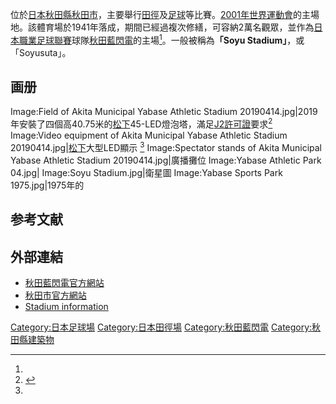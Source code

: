 {{distinguish|text=[[八橋球技場|八橋球技場]]}}
{{Infobox Stadium
| stadium_name      = 八橋田徑體育場<br />“Soyu Stadium”<ref name="auto1">{{Cite web|url=http://blaublitz.jp/stadium/yabase|title=ソユースタジアム | ブラウブリッツ秋田|website=ブラウブリッツ秋田　公式ホームページ|accessdate=2020-07-14|archive-date=2020-11-18|archive-url=https://web.archive.org/web/20201118105729/https://blaublitz.jp/stadium/yabase|dead-url=no}}</ref>
| nick_name         = 
| image             = [[Image:Exterior_of_Akita_Municipal_Yabase_Athletic_Stadium_20190414.jpg|300px]]
| location          = [[日本|日本]][[秋田市|秋田市]]{{tsl|ja|八橋運動公園|八橋運動公園}}<ref name="auto1"/>
| coordinates       = {{coord|39|43|17.86|N|140|5|44.56|E|region:JP_type:landmark}}
| broke_ground      = 
| opened            = 1941
| renovated         = 1961, 1981, 1985, 1995, 2001, 2005, 2010, 2012, 2019<ref name="auto">{{Cite web|url=https://www.city.akita.lg.jp/shisetsu/sports-koen/1009703/1006394.html|title=ソユースタジアム（八橋陸上競技場）|website=秋田市公式サイト|accessdate=2020-07-14|archive-date=2020-09-22|archive-url=https://web.archive.org/web/20200922050007/https://www.city.akita.lg.jp/shisetsu/sports-koen/1009703/1006394.html|dead-url=no}}</ref>
| expanded          = 1995
| closed            = 
| demolished        = 
| record_attendance      = 27,090<ref>{{cite web|url=http://jsoccer.com/new/stadium/472-akita-yatsuhashi-stadium|title=Akita Yatsuhashi Stadium|website=jsoccer.com|access-date=2021-03-25|archive-date=2021-05-01|archive-url=https://web.archive.org/web/20210501144140/http://jsoccer.com/new/stadium/472-akita-yatsuhashi-stadium}}</ref>
| owner             = 秋田市政府<ref name="auto"/>
| operator          = 秋田市教育委員會運動振興課<ref name="auto"/>
| surface           = 草地 (107公尺 x 71.5公尺 )<ref name="auto1"/>
| Constructor       = 
| construction_cost = 
| architect         = 
| former_names      = 
| nicknames         = 
| tenants           = [[秋田藍閃電|秋田藍閃電]] (2010–2013) (2019-至今)<ref name="auto1"/><br>[[2001年世界運動會|2001年世界運動會]]
| seating_capacity  = 20,125
| dimensions        = 
| publictransit          = {{tsl|ja|秋田中央交通|秋田中央交通}}<ref name="auto1"/>
| image_map           = {{maplink|frame=yes|plain=yes|frame-align=center|frame-width=250|zoom=15|type=point}}
}}
{{nihongo|'''秋田市八橋運動公園陸上競技場'''|秋田市八橋運動公園陸上競技場|'''Soyu Stadium'''}}位於[[日本|日本]][[秋田縣|秋田縣]][[秋田市|秋田市]]{{tsl|ja|八橋運動公園|八橋運動公園}}，主要舉行[[田徑|田徑]]及[[足球|足球]]等比賽。[[2001年世界運動會|2001年世界運動會]]的主場地。該體育場於1941年落成，期間已經過複次修繕，可容納2萬名觀眾，並作為[[日本職業足球聯賽|日本職業足球聯賽]]球隊[[秋田藍閃電|秋田藍閃電]]的主場<ref name="auto1"/>。一般被稱為'''「Soyu Stadium」'''，或「Soyusuta」。

==画册==
<gallery class="center" caption="" widths="220px" heights="160px">
Image:Field of Akita Municipal Yabase Athletic Stadium 20190414.jpg|2019年安裝了四個高40.75米的[[松下電器|松下]]45-LED燈泡塔，滿足[[日職聯發牌制度|J2許可證]]要求<ref name="twitter.com">{{Cite web |url=https://twitter.com/bbagge007/status/1106172886627377152 |title=存档副本 |access-date=2020-07-16 |archive-date=2021-05-09 |archive-url=https://web.archive.org/web/20210509090445/https://twitter.com/bbagge007/status/1106172886627377152 }}</ref>
Image:Video equipment of Akita Municipal Yabase Athletic Stadium 20190414.jpg|[[松下電器|松下]]大型LED顯示 <ref name="twitter.com"/>
Image:Spectator stands of Akita Municipal Yabase Athletic Stadium 20190414.jpg|廣播攤位
Image:Yabase Athletic Park 04.jpg|
Image:Soyu Stadium.jpg|衛星圖
Image:Yabase Sports Park 1975.jpg|1975年的{{tsl|ja|八橋運動公園|八橋運動公園}}
</gallery>

==参考文献==
{{reflist|30em}}

== 外部連結 ==
*[http://blaublitz.jp/stadium/yabase 秋田藍閃電官方網站] {{Wayback|url=http://blaublitz.jp/stadium/yabase |date=20201118105729 }}
*[https://www.city.akita.lg.jp/shisetsu/sports-koen/1009703/1006394.html 秋田市官方網站] {{Wayback|url=https://www.city.akita.lg.jp/shisetsu/sports-koen/1009703/1006394.html |date=20200922050007 }}
* [https://web.archive.org/web/20110910205527/http://www.city.akita.akita.jp/city/ed/sp/rikujoukyougijou.htm Stadium information] 

[[Category:日本足球場|Category:日本足球場]]
[[Category:日本田徑場|Category:日本田徑場]]
[[Category:秋田藍閃電|Category:秋田藍閃電]]
[[Category:秋田縣建築物|Category:秋田縣建築物]]